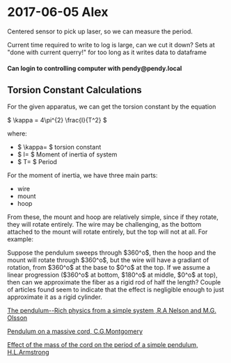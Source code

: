 = 2017-06-05 Alex = 

Centered sensor to pick up laser, so we can measure the period.

Current time required to write to log is large, can we cut it down?
Sets at "done with current querry!" for too long as it writes data to dataframe



==== Can login to controlling computer with pendy@pendy.local ====

== Torsion Constant Calculations ==

For the given apparatus, we can get the torsion constant by the equation

$ \kappa = 4\pi^{2} \frac{I}{T^2} $

where:
* $ \kappa= $ torsion constant
* $ I= $ Moment of inertia of system
* $ T= $ Period

For the moment of inertia, we have three main parts:
* wire
* mount
* hoop

From these, the mount and hoop are relatively simple, since if they rotate, they will rotate entirely. The wire may be challenging, as the bottom attached to the mount will rotate entirely, but the top will not at all. For example:

Suppose the pendulum sweeps through $360^o$, then the hoop and the mount will rotate through $360^o$, but the wire will have a gradiant of rotation, from $360^o$ at the base to $0^o$ at the top. If we assume a linear progression ($360^o$ at bottom, $180^o$ at middle, $0^o$ at top), then can we approximate the fiber as a rigid rod of half the length? Couple of articles found seem to indicate that the effect is negligible enough to just approximate it as a rigid cylinder.

[[local:Nelson85.pdf|The pendulum--Rich physics from a simple system ,R.A Nelson and M.G. Olsson]]

[[local:Montgomery78.pdf|Pendulum on a massive cord, C.G.Montgomery]]

[[local:Armstrong75.pdf|Effect of the mass of the cord on the period of a simple pendulum, H.L.Armstrong]]
